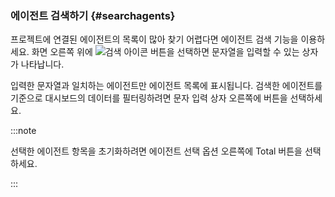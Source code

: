 ### 에이전트 검색하기 {#searchagents}

프로젝트에 연결된 에이전트의 목록이 많아 찾기 어렵다면 에이전트 검색 기능을 이용하세요. 화면 오른쪽 위에 ![검색 아이콘](/img/ico-search.svg) <Cmdname sid="search" className="uitext" /> 버튼을 선택하면 문자열을 입력할 수 있는 상자가 나타납니다.

<ImgLang img="apm-dashboard-search-agent.png" desc="에이전트 검색" />

입력한 문자열과 일치하는 에이전트만 에이전트 목록에 표시됩니다. 검색한 에이전트를 기준으로 대시보드의 데이터를 필터링하려면 문자 입력 상자 오른쪽에 <Cmdname sid="select" className="uitext" /> 버튼을 선택하세요.

:::note

선택한 에이전트 항목을 초기화하려면 에이전트 선택 옵션 오른쪽에 <UI>Total</UI> 버튼을 선택하세요.

<ImgLang img="apm-dashboard-reset-agent.png" desc="Total" />

:::
